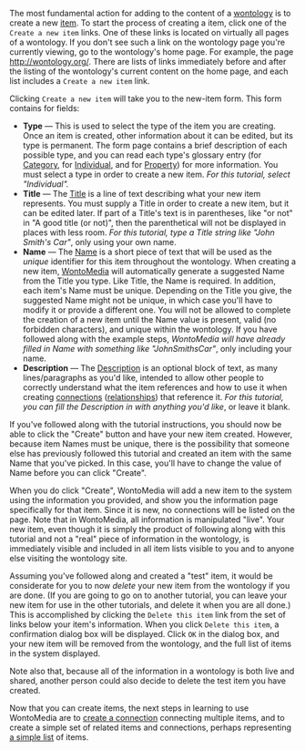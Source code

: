 <!-- Copyright (c)  2010  Glen E. Ivey
     Permission is granted to copy, distribute and/or modify this document
     under the terms of the GNU Free Documentation License, Version 1.3;
     with no Invariant Sections, no Front-Cover Texts, and no Back-Cover Texts.
     A copy of the license is in the file COPYING.DOCUMENTATION
  -->
The most fundamental action for adding to the content of a [[Help:GlossaryPtoZ#anchcor_Wontology|wontology]] is to create a new [[Help:GlossaryAtoO#anchor_Item|item]].  To start the process of creating a item, click one of the <tt>Create a new item</tt> links.  One of these links is located on virtually all pages of a wontology.  If you don't see such a link on the wontology page you're currently viewing, go to the wontology's home page.  For example, the page http://wontology.org/.  There are lists of links immediately before and after the listing of the wontology's current content on the home page, and each list includes a <tt>Create a new item</tt> link.

Clicking <tt>Create a new item</tt> will take you to the new-item form.  This form contains for fields:

* '''Type''' &mdash; This is used to select the type of the item you are creating.  Once an item is created, other information about it can be edited, but its type is permanent.  The form page contains a brief description of each possible type, and you can read each type's glossary entry (for [[Help:GlossaryAtoO#anchor_Category|Category]], for [[Help:GlossaryAtoO#anchor_Individual|Individual]], and for [[Help:GlossaryPtoZ#anchor_Property|Property]]) for more information.  You must select a type in order to create a new item.  ''For this tutorial, select "Individual".''
* '''Title''' &mdash; The [[Help:GlossaryPtoZ#anchor_Title|Title]] is a line of text describing what your new item represents.  You must supply a Title in order to create a new item, but it can be edited later.  If part of a Title's text is in parentheses, like "or not" in "A good title (or not)", then the parenthetical will not be displayed in places with less room.  ''For this tutorial, type a Title string like "John Smith's Car"'', only using your own name.
* '''Name''' &mdash; The [[Help:GlossaryAtoO#anchor_Name|Name]] is a short piece of text that will be used as the ''unique'' identifier for this item throughout the wontology.  When creating a new item, [[Help:GlossaryPtoZ#anchor_WontoMedia|WontoMedia]] will automatically generate a suggested Name from the Title you type.  Like Title, the Name is required.  In addition, each item's Name must be unique.  Depending on the Title you give, the suggested Name might not be unique, in which case you'll have to modify it or provide a different one.  You will not be allowed to complete the creation of a new item until the Name value is present, valid (no forbidden characters), and unique within the wontology.  If you have followed along with the example steps, ''WontoMedia will have already filled in Name with something like "JohnSmithsCar"'', only including your name.
* '''Description''' &mdash; The [[Help:GlossaryAtoO#anchor_Description|Description]] is an optional block of text, as many lines/paragraphs as you'd like, intended to allow other people to correctly understand what the item references and how to use it when creating [[Help:GlossaryAtoO#anchor_Connection|connections]] ([[Help:GlossaryPtoZ#anchor_Relationship|relationships]]) that reference it.  ''For this tutorial, you can fill the Description in with anything you'd like'', or leave it blank.

If you've followed along with the tutorial instructions, you should now be able to click the "Create" button and have your new item created.  However, because item Names must be unique, there is the possibility that someone else has previously followed this tutorial and created an item with the same Name that you've picked.  In this case, you'll have to change the value of Name  before you can click "Create".

When you do click "Create", WontoMedia will add a new item to the system using the information you provided, and show you the information page specifically for that item.  Since it is new, no connections will be listed on the page.  Note that in WontoMedia, all information is manipulated "live".  Your new item, even though it is simply the product of following along with this tutorial and not a "real" piece of information in the wontology, is immediately visible and included in all item lists visible to you and to anyone else visiting the wontology site.

Assuming you've followed along and created a "test" item, it would be considerate for you to now ''delete'' your new item from the wontology if you are done.  (If you are going to go on to another tutorial, you can leave your new item for use in the other tutorials, and delete it when you are all done.)  This is accomplished by clicking the <tt>Delete this item</tt> link from the set of links below your item's information.  When you click <tt>Delete this item</tt>, a confirmation dialog box will be displayed.  Click <tt>OK</tt> in the dialog box, and your new item will be removed from the wontology, and the full list of items in the system displayed.

Note also that, because all of the information in a wontology is both live and shared, another person could also decide to delete the test item you have created.

Now that you can create items, the next steps in learning to use WontoMedia are to [[Help:Tutorials/Creating a Connection|create a connection]] connecting multiple items, and to create a simple set of related items and connections, perhaps representing [[Help:Tutorials/Creating a List|a simple list]] of items.
